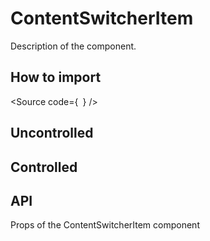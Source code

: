 

<Meta of={Stories} />

# ContentSwitcherItem

Description of the component.

## How to import

<Source
  code={`
`}
/>

## Uncontrolled

<Canvas of={Stories.ItemUncontrolled} />

## Controlled

<Canvas of={Stories.ItemControlled} />

## API

Props of the ContentSwitcherItem component

<ArgTypes of={Stories} />
